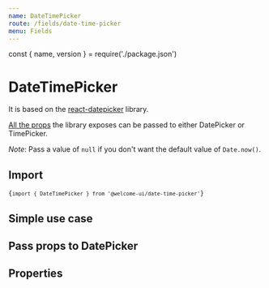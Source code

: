 ```yaml
---
name: DateTimePicker
route: /fields/date-time-picker
menu: Fields
---
```


const { name, version } = require('./package.json')

# DateTimePicker

<TagVersion version={version} name={name} />

It is based on the [react-datepicker](https://github.com/Hacker0x01/react-datepicker) library.

[All the props](https://github.com/Hacker0x01/react-datepicker/blob/master/docs/datepicker.md) the library exposes can be passed to either DatePicker or TimePicker.

_Note_: Pass a value of `null` if you don't want the default value of `Date.now()`.

## Import

<Code>{`import { DateTimePicker } from '@welcome-ui/date-time-picker'`}</Code>

## Simple use case

<Playground>
  <Form initialValues={{ welcome: Date.now() }}>
    <ConnectedField component={DateTimePicker} label="Date" name="welcome" />
  </Form>
</Playground>

## Pass props to DatePicker

<Playground>
  <Form initialValues={{ welcome2: Date.now() }}>
    <ConnectedField
      component={DatePicker}
      dateFormat="MMM dd yyyy"
      label="Date"
      name="welcome2"
      popperProps={{ zIndex: 50 }}
      showMonthDropdown
      showYearDropdown
    />
  </Form>
</Playground>

## Properties

<Props of={DateTimePicker} />
